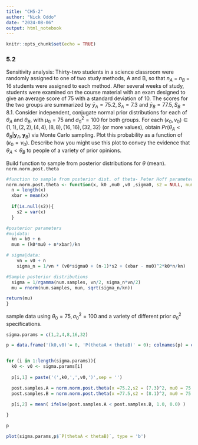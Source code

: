 ```yaml
---
title: "CH5-2"
author: "Nick Oddo"
date: "2024-08-06"
output: html_notebook
---
```


```r
knitr::opts_chunk$set(echo = TRUE)
```

### 5.2
Sensitivity analysis: Thirty-two students in a science classroom were
randomly assigned to one of two study methods, A and B, so that
$n_A$ = $n_B$ = 16 students were assigned to each method. After several
weeks of study, students were examined on the course material with an
exam designed to give an average score of 75 with a standard deviation of
10. The scores for the two groups are summarized by ${\bar{y}_A = 75.2, S_A = 7.3}$
and ${\bar{y}_B = 77.5, S_B = 8.1}$. Consider independent, conjugate normal prior
distributions for each of $\theta_A$ and $\theta_B$, with $\mu_0 = 75$ and $\sigma_0^2 = 100$ for
both groups. For each $(\kappa_0, \nu_0) \in {(1,1),(2,2),(4,4),(8,8),(16,16),(32,32)}$
(or more values), obtain $Pr(\theta_A < \theta_B|\mathbf{y}_A, \mathbf{y}_B)$ via Monte Carlo sampling.
Plot this probability as a function of $(\kappa_0 = \nu_0)$. Describe how you might
use this plot to convey the evidence that $\theta_A < \theta_B$ to people of a variety
of prior opinions.

Build function to sample from posterior distributions for $\theta$ (mean). `norm.norm.post.theta`

```r

#function to sample from posterior dist. of theta- Peter Hoff parameterization
norm.norm.post.theta <- function(x, k0 ,mu0 ,v0 ,sigma0, s2 = NULL, num.samples = 1000 ){
  n = length(x)
  xbar = mean(x)
  
  if(is.null(s2)){
    s2 = var(x)
  }

#posterior parameters
#mu|data:
  kn = k0 + n
  mun = (k0*mu0 + n*xbar)/kn

# sigma|data:
    vn = v0 + n
    sigma_n = 1/vn * (v0*sigma0 + (n-1)*s2 + (xbar - mu0)^2*k0*n/kn)

#Sample posterior distributions
  sigma = 1/rgamma(num.samples, vn/2, sigma_n*vn/2)
  mu = rnorm(num.samples, mun, sqrt(sigma_n/kn))

return(mu)
}

```

sample data using $\theta_0 = 75, \sigma_0^2 = 100$ and a variety of different prior $\sigma^2_0$ specifications.

```r

sigma.params = c(1,2,4,8,16,32)

p = data.frame('(k0,v0)'= 0, 'P(thetaA < thetaB)' = 0); colnames(p) = c('(k0,v0)','P(thetaA < thetaB)')


for (i in 1:length(sigma.params)){
  k0 <- v0 <- sigma.params[i]
  
  p[i,1] = paste('(',k0,',',v0,')',sep = '') 

  post.samples.A = norm.norm.post.theta(x =75.2,s2 = (7.3)^2, mu0 = 75 , sigma0 = 100, k0 = k0, v0 = v0)
  post.samples.B = norm.norm.post.theta(x =77.5,s2 = (8.1)^2, mu0 = 75 , sigma0 = 100, k0 = k0, v0 = v0)

  p[i,2] = mean( ifelse(post.samples.A < post.samples.B, 1.0, 0.0) )
  
}

p

plot(sigma.params,p$`P(thetaA < thetaB)`, type = 'b')

```

